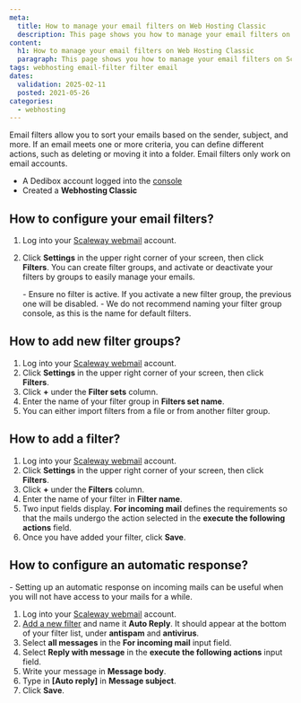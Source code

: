 ```yaml
---
meta:
  title: How to manage your email filters on Web Hosting Classic
  description: This page shows you how to manage your email filters on Scaleway Web Hosting Classic.
content:
  h1: How to manage your email filters on Web Hosting Classic
  paragraph: This page shows you how to manage your email filters on Scaleway Web Hosting Classic.
tags: webhosting email-filter filter email
dates:
  validation: 2025-02-11
  posted: 2021-05-26
categories:
  - webhosting
---
```



<Macro id="webhosting-online" />

Email filters allow you to sort your emails based on the sender, subject, and more. If an email meets one or more criteria, you can define different actions, such as deleting or moving it into a folder. Email filters only work on email accounts.

<Macro id="requirements" />

- A Dedibox account logged into the [console](https://console.online.net)
- Created a **Webhosting Classic**

## How to configure your email filters?

1. Log into your [Scaleway webmail](https://webmail.online.net/) account.
2. Click **Settings** in the upper right corner of your screen, then click **Filters**. You can create filter groups, and activate or deactivate your filters by groups to easily manage your emails.

    <Message type="important">
    - Ensure no filter is active. If you activate a new filter group, the previous one will be disabled.
    - We do not recommend naming your filter group console, as this is the name for default filters.

    </Message>

## How to add new filter groups?

1. Log into your [Scaleway webmail](https://webmail.online.net/) account.
2. Click **Settings** in the upper right corner of your screen, then click **Filters**.
3. Click **+** under the **Filter sets** column.
4. Enter the name of your filter group in **Filters set name**.
5. You can either import filters from a file or from another filter group.

## How to add a filter?

1. Log into your [Scaleway webmail](https://webmail.online.net/) account.
2. Click **Settings** in the upper right corner of your screen, then click **Filters**.
3. Click **+** under the **Filters** column.
4. Enter the name of your filter in **Filter name**.
5. Two input fields display. **For incoming mail** defines the requirements so that the mails undergo the action selected in the **execute the following actions** field.
6. Once you have added your filter, click **Save**.

## How to configure an automatic response?

<Message type="important">
  - Setting up an automatic response on incoming mails can be useful when you will not have access to your mails for a while.
</Message>

1. Log into your [Scaleway webmail](https://webmail.online.net/) account.
2. [Add a new filter](#how-to-add-a-filter) and name it **Auto Reply**. It should appear at the bottom of your filter list, under **antispam** and **antivirus**.
3. Select **all messages** in the **For incoming mail** input field.
4. Select **Reply with message** in the **execute the following actions** input field.
5. Write your message in **Message body**.
6. Type in **[Auto reply]** in **Message subject**.
    <Lightbox src={image} />
7. Click **Save**.
